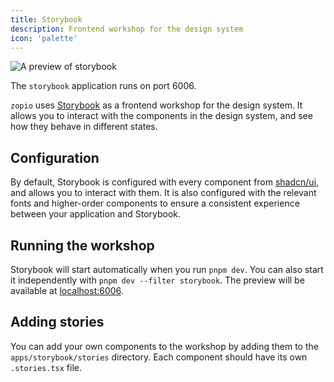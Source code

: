 ```yaml
---
title: Storybook
description: Frontend workshop for the design system
icon: 'palette'
---
```


<Frame>
  <img src="/images/storybook.png" alt="A preview of storybook" />
</Frame>

<Tip>The `storybook` application runs on port 6006.</Tip>

`zopio` uses [Storybook](https://storybook.js.org/) as a frontend workshop for the design system. It allows you to interact with the components in the design system, and see how they behave in different states.

## Configuration

By default, Storybook is configured with every component from [shadcn/ui](https://ui.shadcn.com/), and allows you to interact with them. It is also configured with the relevant fonts and higher-order components to ensure a consistent experience between your application and Storybook.

## Running the workshop

Storybook will start automatically when you run `pnpm dev`. You can also start it independently with `pnpm dev --filter storybook`. The preview will be available at [localhost:6006](http://localhost:6006).

## Adding stories

You can add your own components to the workshop by adding them to the `apps/storybook/stories` directory. Each component should have its own `.stories.tsx` file.
